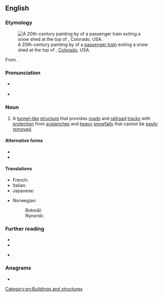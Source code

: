 {{also|snowshed|snow-shed}}
==English==
{{was wotd|2020|December|11}}

===Etymology===
[[File:Denver & Salt Lake Railroad passenger train exiting a snow shed at the top of Rollins Pass, Colorado. Watercolor painting by Howard Fogg courtesy of Richard Fogg.jpg|thumb|A 20th-century painting by {{w|Howard L. Fogg}} of a {{w|Denver and Salt Lake Railway}} [[passenger train]] exiting a snow shed at the top of {{w|Rollins Pass}}, [[Colorado]], USA.]]

From {{compound|en|snow|shed}}.

===Pronunciation===
* {{a|RP}} {{IPA|en|/ˈsnəʊʃɛd/}}
{{rfap|en}}
* {{a|GA}} {{IPA|en|/snoʊˌʃɛd/}}

===Noun===
{{en-noun|s}}

# {{lb|en|rail transport|road transport}} A [[tunnel#Noun|tunnel]][[-like]] [[structure#Noun|structure]] that provides [[road]]s and [[railroad]] [[track#Noun|tracks]] with [[protection]] from [[avalanche]]s and [[heavy#Adjective|heavy]] [[snowfall]]s that cannot be [[easily]] [[remove#Verb|removed]].
#: {{synonyms|en|avalanche gallery|snow bridge}}

====Alternative forms====
* {{l|en|snowshed}}
* {{l|en|snow-shed}}

====Translations====
{{trans-top|tunnel-like structure protecting roads and railroad tracks from snow}}
* French: {{t|fr|galerie pare-neige|f}}
* Italian: {{t|it|galleria paravalanghe|f}}
* Japanese: {{t|ja|覆道|tr=ふくどう, fukudō}}
{{trans-mid}}
* Norwegian:
*: Bokmål: {{t|nb|snøoverbygg|n}}
*: Nynorsk: {{t|nn|snøoverbygg|n}}
{{trans-bottom}}

===Further reading===
* {{pedia}}
* {{R:OED Online|subentry=snow-shed|subpos=n|subid=21861619|entry=snow|pos=''n.{{sup|1}}''|noformat=1|id=183487|date=1913}}
* {{cite-web|title=Floods, Fire and Earthquake: The Railway’s Unceasing Battle with the Forces of Nature|url=http://mikes.railhistory.railfan.net/r090.html|archiveurl=https://web.archive.org/web/20160325155638/http://mikes.railhistory.railfan.net/r090.html|archivedate=25 March 2016|work=Mike’s Railway History|month=November|year=2007}}.

===Anagrams===
* {{anagrams|en|a=dehnossw|show ends}}

[[Category:en:Buildings and structures]]